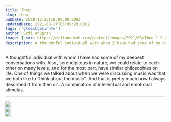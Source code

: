 ```yaml
---
title: Theo
slug: theo
pubDate: 2018-12-25T16:00:00.000Z
updatedDate: 2021-08-17T05:09:29.000Z
tags: ['gleichgesinnte']
author: Erfi Anugrah
image: { src: https://erfianugrah.com/content/images/2021/08/Theo-1-2-2.jpg, alt: theo-1 }
description: A thoughtful individual with whom I have had some of my deepest conversations with. 
---
```


A thoughtful individual with whom I have had some of my deepest conversations with. Also, serendipitous in nature, we could relate to each other on many levels, and for the most part, have similar philosophies on life. One of things we talked about when we were discussing music was that we both like to “think about the music”. And that is pretty much how I always described it from then on. A combination of intellectual and emotional stimulus.

---
<div class="grid grid-cols-1 sm:grid-cols-2 md:grid-cols-3 lg:grid-cols-4 gap-4">
    <div class="col-span-1">
        <a href ="https://erfianugrah.com/content/images/2021/08/Theo-1-1.jpg" class="glightbox3" data-gallery="gallery1">
            <img src="https://erfianugrah.com/content/images/2021/08/Theo-1-1.jpg" />
        </a>
    </div>
    <div class="col-span-1">
        <a href ="https://erfianugrah.com/content/images/2021/08/Theo-1-2-2.jpg" class="glightbox3" data-gallery="gallery1">
            <img src="https://erfianugrah.com/content/images/2021/08/Theo-1-2-2.jpg" />
        </a>
    </div>
    <div class="col-span-1">
        <a href ="https://erfianugrah.com/content/images/2021/08/Theo-1-3-2.jpg" class="glightbox3" data-gallery="gallery1">
            <img src="https://erfianugrah.com/content/images/2021/08/Theo-1-3-2.jpg" />
        </a>
    </div>
</div>